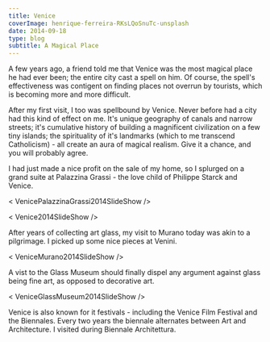 ---
title: Venice
coverImage: henrique-ferreira-RKsLQoSnuTc-unsplash
date: 2014-09-18
type: blog
subtitle: A Magical Place
---


A few years ago, a friend told me that Venice was the most magical place he had ever been; the entire city cast a spell on him. Of course, the spell's effectiveness was contigent on finding places not overrun by tourists, which is becoming more and more difficult. 

After my first visit, I too was spellbound by Venice. Never before had a city had this kind of effect on me. It's unique geography of canals and narrow streets; it's cumulative history of building a magnificent civilization on a few tiny islands; the spirituality of it's landmarks (which to me transcend Catholicism) - all create an aura of magical realism. Give it a chance, and you will probably agree.

I had just made a nice profit on the sale of my home, so I splurged on a grand suite at Palazzina Grassi - the love child of Philippe Starck and Venice.

< VenicePalazzinaGrassi2014SlideShow />

< Venice2014SlideShow />

After years of collecting art glass, my visit to Murano today was akin to a pilgrimage. I picked up some nice pieces at Venini.

< VeniceMurano2014SlideShow />

A vist to the Glass Museum should finally dispel any argument against glass being fine art, as opposed to decorative art.

< VeniceGlassMuseum2014SlideShow />

Venice is also known for it festivals - including the Venice Film Festival and the Biennales. Every two years the biennale alternates between Art and Architecture. I visited during Biennale Architettura.

<VeniceArchitectureBiennale2014SlideShow />